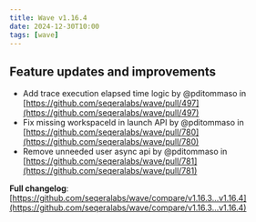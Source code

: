 ```yaml
---
title: Wave v1.16.4
date: 2024-12-30T10:00
tags: [wave]
---
```


## Feature updates and improvements

* Add trace execution elapsed time logic by @pditommaso in [https://github.com/seqeralabs/wave/pull/497](https://github.com/seqeralabs/wave/pull/497)
* Fix missing workspaceId in launch API by @pditommaso in [https://github.com/seqeralabs/wave/pull/780](https://github.com/seqeralabs/wave/pull/780)
* Remove unneeded user async api by @pditommaso in [https://github.com/seqeralabs/wave/pull/781](https://github.com/seqeralabs/wave/pull/781)

**Full changelog**: [https://github.com/seqeralabs/wave/compare/v1.16.3...v1.16.4](https://github.com/seqeralabs/wave/compare/v1.16.3...v1.16.4)
